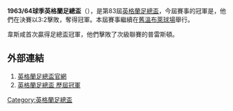 '''1963/64球季英格蘭足總盃'''（{{lang-en|FA Cup}}），是第83屆[[英格蘭足總盃|英格蘭足總盃]]，今屆賽事的冠軍是{{fc|韋斯咸}}，他們在決賽以3:2擊敗{{fc|普雷斯頓}}，奪得冠軍。本屆賽事繼續在[[舊溫布萊球場|舊溫布萊球場]]舉行。

韋斯咸首次贏得足總盃冠軍，他們擊敗了次級聯賽的普雷斯頓。

==外部連結==
#[http://www.thefa.com/thefacup 英格蘭足總盃官網]{{Webarchive|url=https://wayback.archive-it.org/all/20120424194609/http://www.thefa.com/TheFACup |date=2012-04-24 }}
#[http://www.worldfootball.net/winner/eng-fa-cup/ 英格蘭足總盃 歷屆冠軍]{{Wayback|url=http://www.worldfootball.net/winner/eng-fa-cup/ |date=20190102002248 }}

{{英格兰足总杯}}

[[Category:英格蘭足總盃|Category:英格蘭足總盃]]


{{soccer-stub}}
